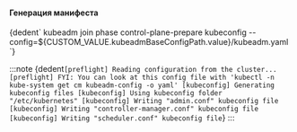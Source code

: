 


<h4>Генерация манифеста</h4>
<CodeBlock language="bash">
    {dedent`
        kubeadm join phase control-plane-prepare kubeconfig --config=${CUSTOM_VALUE.kubeadmBaseConfigPath.value}/kubeadm.yaml
    `}
</CodeBlock>


:::note
<CodeBlock language="bash">
    {dedent`
        [preflight] Reading configuration from the cluster...
        [preflight] FYI: You can look at this config file with 'kubectl -n kube-system get cm kubeadm-config -o yaml'
        [kubeconfig] Generating kubeconfig files
        [kubeconfig] Using kubeconfig folder "/etc/kubernetes"
        [kubeconfig] Writing "admin.conf" kubeconfig file
        [kubeconfig] Writing "controller-manager.conf" kubeconfig file
        [kubeconfig] Writing "scheduler.conf" kubeconfig file
    `}
</CodeBlock>
:::
